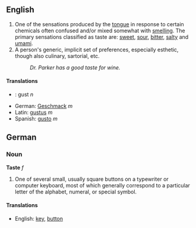 ==English==

# One of the sensations produced by the [[tongue]] in response to certain chemicals often confused and/or mixed somewhat with [[smell]]ing.  The primary sensations classified as taste are: [[sweet]], [[sour]], [[bitter]], [[salty]] and [[umami]].
# A person's generic, implicit set of preferences, especially esthetic, though also culinary, sartorial, etc.
#: ''Dr. Parker has a good taste for wine.''  

====Translations====
*{{ro}}: gust ''n''
*German: [[Geschmack]] ''m''
*Latin: [[gustus]] ''m''
*Spanish: [[gusto]] ''m''

==German==
===Noun===
'''Taste''' ''f''

# One of several small, usually square buttons on a typewriter or computer keyboard, most of which generally correspond to a particular letter of the alphabet, numeral, or special symbol.

====Translations====
*English: [[key]], [[button]]